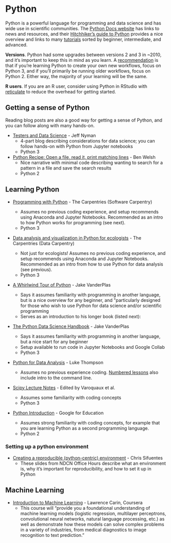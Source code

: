# Python {#python}

Python is a powerful language for programming and data science and has wide use in scientific communities. The [Python Docs website](https://docs.python.org/3/) has links to news and resources, and their [Hitchhiker's guide to Python](https://docs.python-guide.org/) provides a nice overview and links to many [tutorials](https://docs.python-guide.org/intro/learning/#beginner) sorted by beginner, intermediate, and advanced.

**Versions**. Python had some upgrades between versions 2 and 3 in \~2010, and it's important to keep this in mind as you learn. A [recommendation](https://www.quora.com/As-someone-interested-in-learning-Python-should-I-start-with-2-x-or-go-straight-to-3-x/answer/Wesley-Chun?srid=hFhk&share=1) is that if you're learning Python to create your own new workflows, focus on Python 3, and if you'll primarily be running older workflows, focus on Python 2. Either way, the majority of your learning will be the same.

**R users**. If you are an R user, consider using Python in RStudio with [reticulate](https://rstudio.github.io/reticulate/) to reduce the overhead for getting started.

## Getting a sense of Python {#python-sense}

Reading blog posts are also a good way for getting a sense of Python, and you can follow along with many hands-on. 

- [Testers and Data Science](https://testerstories.com/2018/01/testers-and-data-science-part-1/) - Jeff Nyman
  - 4-part blog describing considerations for data science; you can follow hands-on with Python from Jupyter notebooks
  - Python 3
- [Python Recipe: Open a file, read it, print matching lines](https://palewi.re/posts/2008/04/05/python-recipe-open-a-file-read-through-it-print-each-line-matching-a-search-term/) - Ben Welsh
  - Nice narrative with minimal code describing wanting to search for a pattern in a file and save the search results
  - Python 2

## Learning Python {#python-learn}

-   [Programming with Python](https://swcarpentry.github.io/python-novice-inflammation/index.html) - The Carpentries (Software Carpentry)

    - Assumes no previous coding experience, and setup recommends using Anaconda and Jupyter Notebooks. Recommended as an intro to how Python works for programming (see next).
    - Python 3
- [Data analysis and visualization in Python for ecologists](https://datacarpentry.org/python-ecology-lesson/) - The Carpentries (Data Carpentry)

    - Not just for ecologists! Assumes no previous coding experience, and setup recommends using Anaconda and Jupyter Notebooks. Recommended as an intro from how to use Python for data analysis (see previous).
    - Python 3

-   [A Whirlwind Tour of Python](https://jakevdp.github.io/WhirlwindTourOfPython/) - Jake VanderPlas

    -   Says it assumes familiarity with programming in another language, but is a nice overview for any beginner, and \"particularly designed for those who wish to use Python for data science and/or scientific programming
    -   Serves as an introduction to his longer book (listed next):

-   [The Python Data Science Handbook](https://jakevdp.github.io/PythonDataScienceHandbook/) - Jake VanderPlas

    -   Says it assumes familiarity with programming in another language, but a nice start for any beginner
    -   Setup available to run code in Jupyter Notebooks and Google Collab
    -   Python 3

-   [Python for Data Analysis](https://github.com/cuttlefishh/python-for-data-analysis) - Luke Thompson
    -   Assumes no previous experience coding. [Numbered lessons](https://github.com/cuttlefishh/python-for-data-analysis#lesson-schedule) also include intro to the command line.

-   [Scipy Lecture Notes](https://scipy-lectures.org/index.html) - Edited by Varoquaux et al.
    -   Assumes some familiarity with coding concepts
    -   Python 3

-   [Python Introduction](https://developers.google.com/edu/python/introduction) - Google for Education

    -   Assumes strong familiarity with coding concepts, for example that you are learning Python as a second programming language.
    -   Python 2

### Setting up a python environment

- [Creating a reproducible (python-centric) environment](https://docs.google.com/presentation/d/1qNJrRJsiMRHRyvFzbySmmbtgDgVtG5ht95892-39CVE/edit#slide=id.p) - Chris Sifuentes
  - These slides from NDCN Office Hours describe what an environment is, why it's important for reproducibility, and how to set it up in Python


## Machine Learning

-   [Introduction to Machine Learning](https://www.coursera.org/learn/machine-learning-duke) - Lawrence Carin, Coursera
    - This course will "provide you a foundational understanding of machine learning models (logistic regression, multilayer perceptrons, convolutional neural networks, natural language processing, etc.) as well as demonstrate how these models can solve complex problems in a variety of industries, from medical diagnostics to image recognition to text prediction."
    
    